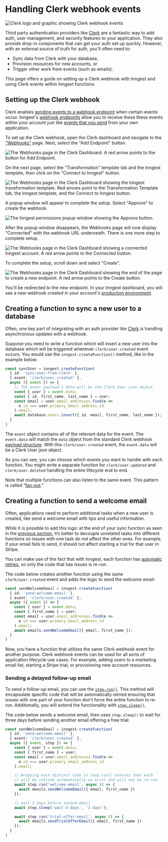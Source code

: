 
# Handling Clerk webhook events

![Clerk logo and graphic showing Clerk webhook events](/assets/docs/guides/clerk-webhook-events/featured-image.png)

Third party authentication providers like [Clerk](https://clerk.com/) are a fantastic way to add auth, user management, and security features to your application. They also provide drop-in components that can get your auth set up quickly. However, with an external source of truth for auth, you'll often need to:

* Sync data from Clerk with your database,
* Provision resources for new accounts, or
* Trigger other work from events (such as emails).

This page offers a guide on setting up a Clerk webhook with Inngest and using Clerk events within Inngest functions.

## Setting up the Clerk webhook

Clerk enables [sending events to a webhook endpoint](https://clerk.com/docs/integrations/webhooks) when certain events occur. Inngest's [webhook endpoints](/docs/platform/webhooks) allow you to receive these these events within your account just like [events that you send](/docs/events) from your own application.

To set up the Clerk webhook, open the Clerk dashboard and navigate to the ["Webhooks"](https://dashboard.clerk.com/last-active?path=webhooks) page. Next, select the "Add Endpoint" button.

![The Webhooks page in the Clerk Dashboard. A red arrow points to the button for Add Endpoint.](/assets/docs/guides/clerk-webhook-events/webhook-page.webp)

On the next page, select the "Transformation" template tab and the Inngest template, then click on the "Connect to Inngest" button.

![The Webhooks page in the Clerk Dashboard showing the Inngest transformation template. Red arrows point to the Transformation Template tab, the Inngest template, and the Connect to Inngest button.](/assets/docs/guides/clerk-webhook-events/webhook-transformation-template.webp)

A popup window will appear to complete the setup. Select "Approve" to create the webhook.

![The Inngest permissions popup window showing the Approve button.](/assets/docs/guides/clerk-webhook-events/inngest-permissions-dialog.png)

After the popup window disappears, the Webhooks page will now display "Connected" with the webhook URL underneath. There is one more step to complete setup.

![The Webhooks page in the Clerk Dashboard showing a connected Inngest account. A red arrow points to the Connected button.](/assets/docs/guides/clerk-webhook-events/webhook-endpoint-connected.webp)

To complete the setup, scroll down and select "Create".

![The Webhooks page in the Clerk Dashboard showing the end of the page to create a new endpoint. A red arrow points to the Create button.](/assets/docs/guides/clerk-webhook-events/webhook-create.webp)

You'll be redirected to the new endpoint. In your Inngest dashboard, you will see a new webhook created in your account's [production environment](https://app.inngest.com/env/production/manage/webhooks).

## Creating a function to sync a new user to a database

Often, one key part of integrating with an auth provider like [Clerk](https://clerk.com/) is handling asynchronous updates with a webhook.

Suppose you need to write a function which will insert a new user into the database which will be triggered whenever `clerk/user.created` event occurs. You would use the `inngest.createFunction()` method, like in the example below:

```ts {{ filename: "src/inngest/sync-user.ts" }}
const syncUser = inngest.createFunction(
  { id: 'sync-user-from-clerk' },
  { event: 'clerk/user.created' },
  async ({ event }) => {
    // The event payload's data will be the Clerk User json object
    const { user } = event.data;
    const { id, first_name, last_name } = user;
    const email = user.email_addresses.find(e =>
      e.id === user.primary_email_address_id
    ).email;
    await database.users.insert({ id, email, first_name, last_name });
  }
)
```

The `event` object contains all of the relevant data for the event. The `event.data` will match the `data` object from the standard Clerk webhook [payload structure](https://clerk.com/docs/integrations/webhooks#payload-structure). With this `clerk/user.created` event, the `event.data` will be a Clerk User json object.

As you can see, you can choose which events you want to handle with each function. You might write a separate function for `clerk/user.updated` and `clerk/user.deleted` handling the entire lifecycle end to end.

Note that multiple functions can also listen to the same event. This pattern is called “[fan-out](/docs/guides/fan-out-jobs).”

## Creating a function to send a welcome email

Often, applications need to perform additional tasks when a new user is created, like send a welcome email with tips and useful information.

While it is possible to add this logic at the end of your sync function as seen in the [previous section](/docs/guides/clerk-webhook-events#creating-a-function-to-sync-a-new-user-to-a-database), it’s better to decouple unrelated tasks into different functions so issues with one task do not affect the other ones. For example, if your email fails to send, it should not affect starting a trial for that user in Stripe.

You can make use of the fact that with Inngest, each function has [automatic retries](/docs/functions/retries), so only the code that has issues is re-run.

The code below creates another function using the same `clerk/user.created` event and adds the logic to send the welcome email:


```ts {{ filename: "src/inngest/send-welcome-email.ts" }}
const sendWelcomeEmail = inngest.createFunction(
  { id: 'send-welcome-email' },
  { event: 'clerk/user.created' },
  async ({ event }) => {
    const { user } = event.data;
    const { first_name } = user;
    const email = user.email_addresses.find(e =>
      e.id === user.primary_email_address_id
    ).email;
    await emails.sendWelcomeEmail({ email, first_name });
  }
)
```

Now, you have a function that utilizes the same Clerk webhook event for another purpose. Clerk webhook events can be used for all sorts of application lifecycle use cases. For example, adding users to a marketing email list, starting a Stripe trial, or provisioning new account resources.

### Sending a delayed follow-up email

To send a follow-up email, you can use the [`step.run()`](/docs/reference/functions/step-run). This method will encapsulate specific code that will be automatically retried ensuring that issues with one part of your function don't force the entire function to re-run. Additionally, you will extend the functionality with [`step.sleep()`](/docs/reference/functions/step-sleep).

The code below sends a welcome email, then uses `step.sleep()` to wait for three days before sending another email offering a free trial:

```ts {{ filename: "src/inngest/send-welcome-email.ts" }}
const sendWelcomeEmail = inngest.createFunction(
  { id: 'send-welcome-email' },
  { event: 'clerk/user.created' },
  async ({ event, step }) => {
    const { user } = event.data;
    const { first_name } = user;
    const email = user.email_addresses.find(e =>
      e.id === user.primary_email_address_id
    ).email;

    // Wrapping each distinct task in step.run() ensures that each
    // will be retried automatically on error and will not be re-run
    await step.run('welcome-email', async () => {
      await emails.sendWelcomeEmail({ email, first_name })
    });

    // wait 3 days before second email
    await step.sleep('wait-3-days', '3 days');

    await step.run('trial-offer-email', async () => {
      await emails.sendTrialOfferEmail({ email, first_name })
    });
  }
)
```
